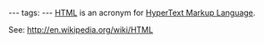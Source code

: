 ---
tags:
---
[[HTML]] is an acronym for [[HyperText Markup Language]].

See: http://en.wikipedia.org/wiki/HTML
